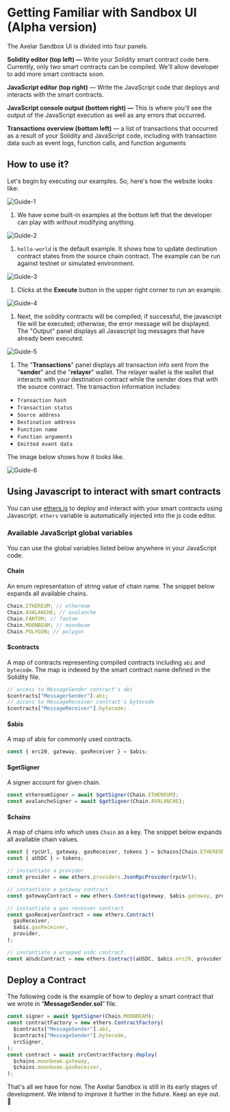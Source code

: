# Getting Familiar with Sandbox UI (Alpha version)

The Axelar Sandbox UI is divided into four panels.

**Solidity editor (top left) —** Write your Solidity smart contract code here. Currently, only two smart contracts can be compiled. We'll allow developer to add more smart contracts soon.

**JavaScript editor (top right)** — Write the JavaScript code that deploys and interacts with the smart contracts.

**JavaScript console output (bottom right) —** This is where you'll see the output of the JavaScript execution as well as any errors that occurred.

**Transactions overview (bottom left)** — a list of transactions that occurred as a result of your Solidity and JavaScript code, including with transaction data such as event logs, function calls, and function arguments

## How to use it?

Let's begin by executing our examples. So, here's how the website looks like:

![Guide-1](/images/sandbox-guide-1.png)

1. We have some built-in examples at the bottom left that the developer can play with without modifying anything.

![Guide-2](/images/sandbox-guide-2.png)

1. `hello-world` is the default example. It shows how to update destination contract states from the source chain contract. The example can be run against testnet or simulated environment.

![Guide-3](/images/sandbox-guide-3.png)

1. Clicks at the **Execute** button in the upper right corner to run an example.

![Guide-4](/images/sandbox-guide-4.png)

1. Next, the solidity contracts will be compiled; if successful, the javascript file will be executed; otherwise, the error message will be displayed. The "Output" panel displays all Javascript log messages that have already been executed.

![Guide-5](/images/sandbox-guide-5.png)

1. The "**Transactions**" panel displays all transaction info sent from the "**sender**" and the "**relayer**" wallet. The relayer wallet is the wallet that interacts with your destination contract while the sender does that with the source contract. The transaction information includes:

- `Transaction hash`
- `Transaction status`
- `Source address`
- `Destination address`
- `Function name`
- `Function arguments`
- `Emitted event data`

The image below shows how it looks like.

![Guide-6](/images/sandbox-guide-6.png)

## Using Javascript to interact with smart contracts

You can use [ethers.js](https://github.com/ethers-io/ethers.js/) to deploy and interact with your smart contracts using Javascript. `ethers` variable is automatically injected into the js code editor.

### Available JavaScript global variables

You can use the global variables listed below anywhere in your JavaScript code.

#### **Chain**

An enum representation of string value of chain name. The snippet below expands all available chains.

```ts
Chain.ETHEREUM; // ethereum
Chain.AVALANCHE; // avalanche
Chain.FANTOM; // fantom
Chain.MOONBEAM; // moonbeam
Chain.POLYGON; // polygon
```

#### **$contracts**

A map of contracts representing compiled contracts including `abi` and `bytecode`. The map is indexed by the smart contract name defined in the Solidity file.

```ts
// access to MessageSender contract's abi
$contracts["MessagerSender"].abi;
// access to MessageReceiver contract's bytecode
$contracts["MessageReceiver"].bytecode;
```

#### **$abis**

A map of abis for commonly used contracts.

```ts
const { erc20, gateway, gasReceiver } = $abis;
```

#### **$getSigner**

A signer account for given chain.

```ts
const ethereumSigner = await $getSigner(Chain.ETHEREUM);
const avalancheSigner = await $getSigner(Chain.AVALANCHE);
```

#### **$chains**

A map of chains info which uses `Chain` as a key. The snippet below expands all available chain values.

```ts
const { rpcUrl, gateway, gasReceiver, tokens } = $chains[Chain.ETHEREUM];
const { aUSDC } = tokens;

// instantiate a provider
const provider = new ethers.providers.JsonRpcProvider(rpcUrl);

// instantiate a gateway contract
const gatewayContract = new ethers.Contract(gateway, $abis.gateway, provider);

// instantiate a gas receiver contract
const gasReceiverContract = new ethers.Contract(
  gasReceiver,
  $abis.gasReceiver,
  provider,
);

// instantiate a wrapped usdc contract.
const aUsdcContract = new ethers.Contract(aUSDC, $abis.erc20, provider);
```

## Deploy a Contract

The following code is the example of how to deploy a smart contract that we wrote in “**MessageSender.sol**” file.

```ts
const signer = await $getSigner(Chain.MOONBEAM);
const contractFactory = new ethers.ContractFactory(
  $contracts["MessageSender"].abi,
  $contracts["MessageSender"].bytecode,
  srcSigner,
);
const contract = await srcContractFactory.deploy(
  $chains.moonbeam.gateway,
  $chains.moonbeam.gasReceiver,
);
```

That's all we have for now. The Axelar Sandbox is still in its early stages of development. We intend to improve it further in the future. Keep an eye out. 👀
